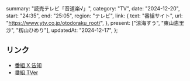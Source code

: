   summary: "読売テレビ「音道楽√」",
  category: "TV",
  date: "2024-12-20",
  start: "24:35",
  end: "25:05",
  region: "テレビ",
  link: {
    text: "番組サイト",
    url: "https://www.ytv.co.jp/otodoraku_root/",
  },
  present: ["涼海すう", "東山恵里沙", "籾山ひめり"],
  updatedAt: "2024-12-17",
};

## リンク

- [番組 X 告知](https://x.com/otodoraku/status/1868581844079272295)
- [番組 TVer](https://tver.jp/series/srz8y0eytz)
